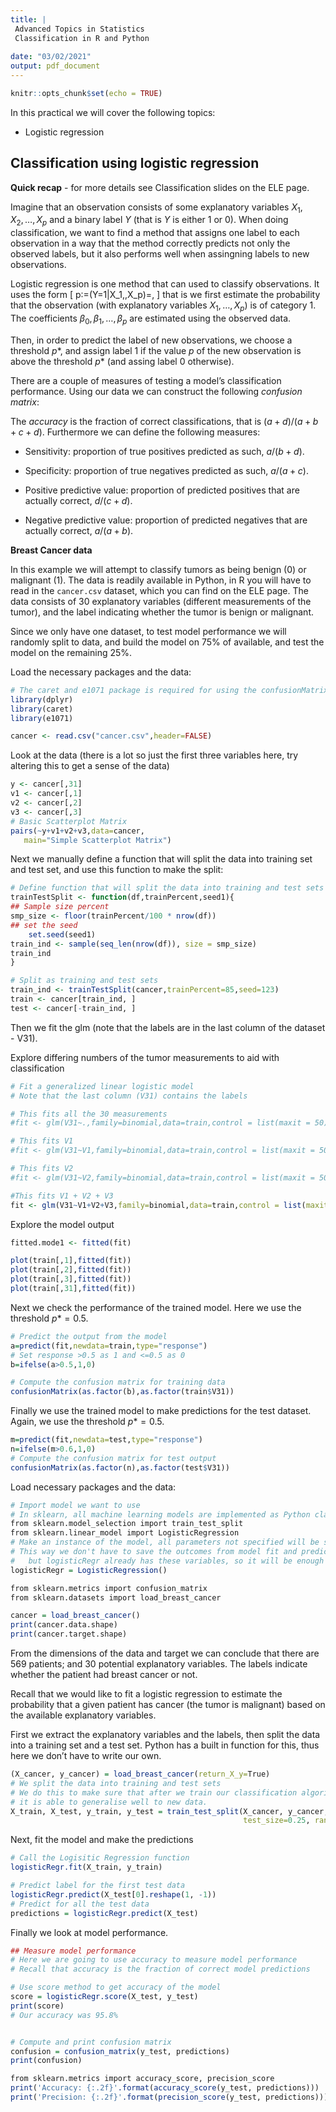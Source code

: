 ---
title: |
 Advanced Topics in Statistics  
 Classification in R and Python
  
date: "03/02/2021"
output: pdf_document
---

```{r setup, include=FALSE}
knitr::opts_chunk$set(echo = TRUE)
```

In this practical we will cover the following topics:

* Logistic regression



## Classification using logistic regression

**Quick recap** - for more details see Classification slides on the ELE page.

Imagine that an observation consists of some explanatory variables $X_1,X_2,\dots,X_p$ and a binary label $Y$ (that is $Y$ is either 1 or 0). When doing classification, we want to find a method that assigns one label to each observation in a way that the method correctly predicts not only the observed labels, but it also performs well when assingning labels to new observations.

Logistic regression is one method that can used to classify observations. It uses the form
\[
p:=\mathbb{P}(Y=1|X_1,\dots,X_p)=\frac{\mathrm{e}^{\beta_0+\beta_1X_1+\dots+\beta_pX_p}}{1+\mathrm{e}^{\beta_0+\beta_1X_1+\dots+\beta_pX_p}},
\]
that is we first estimate the probability that the observation (with explanatory variables $X_1,\dots,X_p$) is of category 1.
The coefficients $\beta_0,\beta_1,\dots,\beta_p$ are estimated using the observed data.

Then, in order to predict the label of new observations, we choose a threshold $p*$, and assign label 1 if the value $p$ of the new observation is above the threshold $p*$ (and assing label 0 otherwise).

There are a couple of measures of testing a model’s classification performance. Using our data we can construct the following *confusion matrix*:

\begin{center}
\begin{tabular}{c | c c}
& Obs:0 & Obs:1\\\hline
Pred:0 & a & b\\
Pred:1 & c & d
\end{tabular}
\end{center}

The *accuracy* is the fraction of correct classifications, that is $(a+d)/(a+b+c+d)$. 
Furthermore we can define the following measures:

* Sensitivity: proportion of true positives predicted as such, $a/(b+d)$.

* Specificity: proportion of true negatives predicted as such, $a/(a+c)$.

* Positive predictive value: proportion of predicted positives
that are actually correct, $d/(c+d)$.

* Negative predictive value: proportion of predicted
negatives that are actually correct, $a/(a+b)$.


**Breast Cancer data**

In this example we will attempt to classify tumors as being benign (0) or malignant (1). The data is readily available in Python, in R you will have to read in the `cancer.csv` dataset, which you can find on the ELE page. The data consists of 30 explanatory variables (different measurements of the tumor), and the label indicating whether the tumor is benign or malignant.

Since we only have one dataset, to test model performance we will randomly split to data, and build the model on 75\% of available, and test the model on the remaining 25\%.

\textcolor{red}{\textbf{R:}}

Load the necessary packages and the data:
```{r,eval=FALSE}
# The caret and e1071 package is required for using the confusionMatrix call
library(dplyr)
library(caret)
library(e1071)

cancer <- read.csv("cancer.csv",header=FALSE)
```

Look at the data (there is a lot so just the first three variables here, try altering this to get a sense of the data)
```{r}
y <- cancer[,31]
v1 <- cancer[,1]
v2 <- cancer[,2]
v3 <- cancer[,3]
# Basic Scatterplot Matrix
pairs(~y+v1+v2+v3,data=cancer,
   main="Simple Scatterplot Matrix")
```


Next we manually define a function that will split the data into training set and test set, and use this function to make the split:
```{r,eval=FALSE}
# Define function that will split the data into training and test sets
trainTestSplit <- function(df,trainPercent,seed1){
## Sample size percent
smp_size <- floor(trainPercent/100 * nrow(df))
## set the seed 
    set.seed(seed1)
train_ind <- sample(seq_len(nrow(df)), size = smp_size)
train_ind
}

# Split as training and test sets
train_ind <- trainTestSplit(cancer,trainPercent=85,seed=123)
train <- cancer[train_ind, ]
test <- cancer[-train_ind, ]

```

Then we fit the glm (note that the labels are in the last column of the dataset - V31).

Explore differing numbers of the tumor measurements to aid with classification
```{r,eval=FALSE}
# Fit a generalized linear logistic model
# Note that the last column (V31) contains the labels

# This fits all the 30 measurements
#fit <- glm(V31~.,family=binomial,data=train,control = list(maxit = 50))

# This fits V1
#fit <- glm(V31~V1,family=binomial,data=train,control = list(maxit = 50))

# This fits V2
#fit <- glm(V31~V2,family=binomial,data=train,control = list(maxit = 50))

#This fits V1 + V2 + V3
fit <- glm(V31~V1+V2+V3,family=binomial,data=train,control = list(maxit = 50))


```

Explore the model output

```{r}
fitted.mode1 <- fitted(fit)

plot(train[,1],fitted(fit))
plot(train[,2],fitted(fit))
plot(train[,3],fitted(fit))
plot(train[,31],fitted(fit))

```

Next we check the performance of the trained model. Here we use the threshold $p*=0.5$.
```{r,eval=FALSE}
# Predict the output from the model
a=predict(fit,newdata=train,type="response")
# Set response >0.5 as 1 and <=0.5 as 0
b=ifelse(a>0.5,1,0)

# Compute the confusion matrix for training data
confusionMatrix(as.factor(b),as.factor(train$V31))
```

Finally we use the trained model to make predictions for the test dataset. Again, we use the threshold $p*=0.5$.
```{r,eval=FALSE}

m=predict(fit,newdata=test,type="response")
n=ifelse(m>0.6,1,0)
# Compute the confusion matrix for test output
confusionMatrix(as.factor(n),as.factor(test$V31))
```

\textcolor{blue}{\textbf{Python:}}
Load necessary packages and the data:
```{r,eval=FALSE}
# Import model we want to use
# In sklearn, all machine learning models are implemented as Python classes
from sklearn.model_selection import train_test_split
from sklearn.linear_model import LogisticRegression
# Make an instance of the model, all parameters not specified will be set to their defaults
# This way we don't have to save the outcomes from model fit and prediction separately
#   but logisticRegr already has these variables, so it will be enough to update them
logisticRegr = LogisticRegression()

from sklearn.metrics import confusion_matrix
from sklearn.datasets import load_breast_cancer

cancer = load_breast_cancer()
print(cancer.data.shape)
print(cancer.target.shape)
```
From the dimensions of the data and target we can conclude that there are 569 patients; and 30 potential explanatory variables.
The labels indicate whether the patient had breast cancer or not.

Recall that we would like to fit a logistic regression to estimate the probability that a given patient has cancer (the tumor is malignant) based on the available explanatory variables.

First we extract the explanatory variables and the labels, then split the data into a training set and a test set. Python has a built in function for this, thus here we don't have to write our own.
```{r,eval=FALSE}
(X_cancer, y_cancer) = load_breast_cancer(return_X_y=True)
# We split the data into training and test sets
# We do this to make sure that after we train our classification algorithm,
# it is able to generalise well to new data.
X_train, X_test, y_train, y_test = train_test_split(X_cancer, y_cancer,
                                                    test_size=0.25, random_state=0)
```

Next, fit the model and make the predictions
```{r,eval=FALSE}
# Call the Logisitic Regression function
logisticRegr.fit(X_train, y_train)

# Predict label for the first test data
logisticRegr.predict(X_test[0].reshape(1, -1))
# Predict for all the test data
predictions = logisticRegr.predict(X_test)
```

Finally we look at model performance.
```{r,eval=FALSE}
## Measure model performance
# Here we are going to use accuracy to measure model performance
# Recall that accuracy is the fraction of correct model predictions

# Use score method to get accuracy of the model
score = logisticRegr.score(X_test, y_test)
print(score)
# Our accuracy was 95.8%


# Compute and print confusion matrix
confusion = confusion_matrix(y_test, predictions)
print(confusion)

from sklearn.metrics import accuracy_score, precision_score
print('Accuracy: {:.2f}'.format(accuracy_score(y_test, predictions)))
print('Precision: {:.2f}'.format(precision_score(y_test, predictions)))
```

